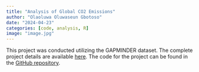 ```yaml
---
title: "Analysis of Global CO2 Emissions"
author: "Olaoluwa Oluwaseun Gbotoso"
date: "2024-04-23"
categories: [code, analysis, R]
image: "image.jpg"
---
```


This project was conducted utilizing the GAPMINDER dataset. The complete project details are available [here](https://gbotosh.github.io/co2_emission_dashboard_project/){target="_blank"}. The code for the project can be found in the [GitHub repository](https://github.com/gbotosh/co2_emission_dashboard_project).


